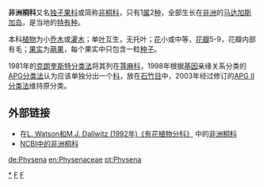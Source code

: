 {{Automatic taxobox
| taxon = Physenaceae
| authority = [[Armen_Takhtajan|Takht.]], 1985
| subdivision_ranks = [[属|属]]
| subdivision = [[非洲桐属|非洲桐属]] ''Physena''
}}

'''非洲桐科'''又名[[独子果科|独子果科]]或简称[[非桐科|非桐科]]，只有1[[属|属]]2[[种|种]]，全部生长在[[非洲|非洲]]的[[马达加斯加岛|马达加斯加岛]]，是当地的[[特有种|特有种]]。

本科[[植物|植物]]为小[[乔木|乔木]]或[[灌木|灌木]]；单[[叶|叶]]互生，无托叶；[[花|花]]小或中等，[[花瓣|花瓣]]5-9，花瓣内部有毛；[[果实|果实]]为[[蒴果|蒴果]]，每个果实中只包含一粒[[种子|种子]]。

1981年的[[克朗奎斯特分类法|克朗奎斯特分类法]]将其列在[[荨麻科|荨麻科]]，1998年根据[[基因|基因]]亲缘关系分类的[[APG分类法|APG分类法]]认为应该单独分出一个[[科|科]]，放在[[石竹目|石竹目]]中，2003年经过修订的[[APG_II分类法|APG II分类法]]维持原分类。

== 外部链接 ==
*在[http://delta-intkey.com/angio/ L. Watson和M.J. Dallwitz (1992年)《有花植物分科》] {{Wayback|url=http://delta-intkey.com/angio/ |date=20070103200438 }}中的[http://delta-intkey.com/angio/www/physenac.htm 非洲桐科] {{Wayback|url=http://delta-intkey.com/angio/www/physenac.htm |date=20060426024953 }}
* [http://www.ncbi.nlm.nih.gov/Taxonomy/Browser/wwwtax.cgi?lin=s&p=has_linkout&id=63765 NCBI中的非洲桐科]
{{Taxonbar|from=Q1139468}}

[[Category:非洲桐科|*]]
[[Category:植物科名|F]]
[[Category:1985年描述的分类群|F]]

[[de:Physena|de:Physena]]
[[en:Physenaceae|en:Physenaceae]]
[[pt:Physena|pt:Physena]]